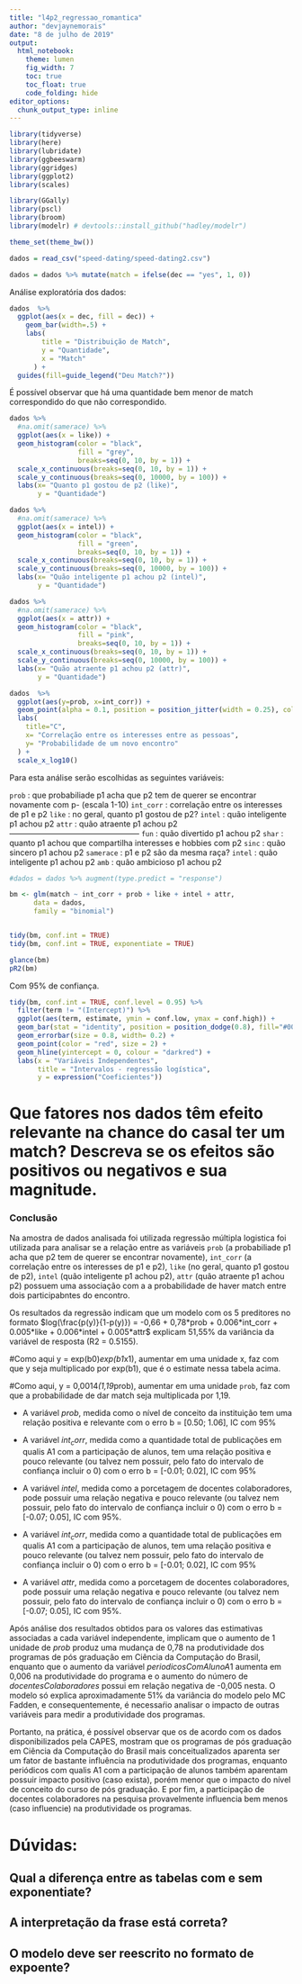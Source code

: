 ```yaml
---
title: "l4p2_regressao_romantica"
author: "devjaynemorais"
date: "8 de julho de 2019"
output: 
  html_notebook:
    theme: lumen
    fig_width: 7
    toc: true
    toc_float: true
    code_folding: hide
editor_options: 
  chunk_output_type: inline
---
```

```r
library(tidyverse)
library(here)
library(lubridate)
library(ggbeeswarm)
library(ggridges)
library(ggplot2)
library(scales)

library(GGally)
library(pscl)
library(broom)
library(modelr) # devtools::install_github("hadley/modelr")

theme_set(theme_bw())
```


```r
dados = read_csv("speed-dating/speed-dating2.csv")

dados = dados %>% mutate(match = ifelse(dec == "yes", 1, 0))
```

Análise exploratória dos dados:

```r
dados  %>%
  ggplot(aes(x = dec, fill = dec)) + 
    geom_bar(width=.5) +
    labs(
        title = "Distribuição de Match",
        y = "Quantidade",
        x = "Match" 
      ) + 
  guides(fill=guide_legend("Deu Match?"))


```
É possível observar que há uma quantidade bem menor de match correspondido do que não correspondido.

```r
dados %>%
  #na.omit(samerace) %>%
  ggplot(aes(x = like)) +
  geom_histogram(color = "black",
                 fill = "grey",
                 breaks=seq(0, 10, by = 1)) +
  scale_x_continuous(breaks=seq(0, 10, by = 1)) +
  scale_y_continuous(breaks=seq(0, 10000, by = 100)) +
  labs(x= "Quanto p1 gostou de p2 (like)",
       y = "Quantidade")
``` 

```r
dados %>%
  #na.omit(samerace) %>%
  ggplot(aes(x = intel)) +
  geom_histogram(color = "black",
                 fill = "green",
                 breaks=seq(0, 10, by = 1)) +
  scale_x_continuous(breaks=seq(0, 10, by = 1)) +
  scale_y_continuous(breaks=seq(0, 10000, by = 100)) +
  labs(x= "Quão inteligente p1 achou p2 (intel)",
       y = "Quantidade")
``` 
```r
dados %>%
  #na.omit(samerace) %>%
  ggplot(aes(x = attr)) +
  geom_histogram(color = "black",
                 fill = "pink",
                 breaks=seq(0, 10, by = 1)) +
  scale_x_continuous(breaks=seq(0, 10, by = 1)) +
  scale_y_continuous(breaks=seq(0, 10000, by = 100)) +
  labs(x= "Quão atraente p1 achou p2 (attr)",
       y = "Quantidade")
``` 

```r
dados  %>%
  ggplot(aes(y=prob, x=int_corr)) +
  geom_point(alpha = 0.1, position = position_jitter(width = 0.25), color="purple") +
  labs(
    title="C", 
    x= "Correlação entre os interesses entre as pessoas", 
    y= "Probabilidade de um novo encontro"
  ) +
  scale_x_log10() 

```  
  
Para esta análise serão escolhidas as seguintes variáveis:

`prob` : que probabiliade p1 acha que p2 tem de querer se encontrar novamente com p- (escala 1-10)
`int_corr` : correlação entre os interesses de p1 e p2
`like` : no geral, quanto p1 gostou de p2?
`intel` : quão inteligente p1 achou p2
`attr` : quão atraente p1 achou p2
--------------------------------------------------
`fun` : quão divertido p1 achou p2
`shar` : quanto p1 achou que compartilha interesses e hobbies com p2
`sinc` : quão sincero p1 achou p2
`samerace` : p1 e p2 são da mesma raça?
`intel` : quão inteligente p1 achou p2
`amb` : quão ambicioso p1 achou p2  

```r

#dados = dados %>% augment(type.predict = "response")

bm <- glm(match ~ int_corr + prob + like + intel + attr,
      data = dados,  
      family = "binomial")


tidy(bm, conf.int = TRUE)
tidy(bm, conf.int = TRUE, exponentiate = TRUE)

glance(bm)
pR2(bm)
``` 
Com 95% de confiança.

```r
tidy(bm, conf.int = TRUE, conf.level = 0.95) %>%
  filter(term != "(Intercept)") %>%
  ggplot(aes(term, estimate, ymin = conf.low, ymax = conf.high)) +
  geom_bar(stat = "identity", position = position_dodge(0.8), fill="#00b894", alpha=0.5, width=.7) + 
  geom_errorbar(size = 0.8, width= 0.2) +
  geom_point(color = "red", size = 2) +
  geom_hline(yintercept = 0, colour = "darkred") +
  labs(x = "Variáveis Independentes",
       title = "Intervalos - regressão logística",
       y = expression("Coeficientes"))
``` 

# Que fatores nos dados têm efeito relevante na chance do casal ter um match? Descreva se os efeitos são positivos ou negativos e sua magnitude. 


### Conclusão

Na amostra de dados analisada foi utilizada regressão múltipla logistica foi utilizada para analisar se a relação entre as variáveis `prob` (a probabiliade p1 acha que p2 tem de querer se encontrar novamente), `int_corr` (a correlação entre os interesses de p1 e p2), `like` (no geral, quanto p1 gostou de p2), `intel` (quão inteligente p1 achou p2), `attr` (quão atraente p1 achou p2) possuem uma associação com a a probabilidade de haver match entre dois participabntes do encontro. 

Os resultados da regressão indicam que um modelo com os 5 preditores no formato $log(\frac{p(y)}{1-p(y)}) = -0,66 + 0,78*prob + 0.006*int_corr + 0.005*like + 0.006*intel + 0.005*attr$ explicam 51,55% da variância da variável de resposta (R2 = 0.5155). 

#Como aqui y = exp(b0)*exp(b1*x1), aumentar em uma unidade x, faz com que y seja multiplicado por exp(b1), que é o estimate nessa tabela acima.

#Como aqui, y = 0,0014*(1,19*prob), aumentar em uma unidade `prob`, faz com que a probabilidade de dar match seja multiplicada por 1,19.

* A variável $prob$, medida como o nível de conceito da instituição tem uma relação positiva e relevante com o erro b = [0.50; 1.06], IC com 95%

* A variável $int_corr$, medida como a quantidade total de publicações em qualis A1 com a participação de alunos, tem uma relação positiva e pouco relevante (ou talvez nem possuir, pelo fato do intervalo de confiança incluir o 0) com o erro b = [-0.01; 0.02], IC com 95%

* A variável $intel$, medida como a porcetagem de docentes colaboradores, pode possuir uma  relação negativa e pouco relevante (ou talvez nem possuir, pelo fato do intervalo de confiança incluir o 0) com o erro b = [-0.07; 0.05], IC com 95%. 

* A variável $int_corr$, medida como a quantidade total de publicações em qualis A1 com a participação de alunos, tem uma relação positiva e pouco relevante (ou talvez nem possuir, pelo fato do intervalo de confiança incluir o 0) com o erro b = [-0.01; 0.02], IC com 95%

* A variável $attr$, medida como a porcetagem de docentes colaboradores, pode possuir uma  relação negativa e pouco relevante (ou talvez nem possuir, pelo fato do intervalo de confiança incluir o 0) com o erro b = [-0.07; 0.05], IC com 95%.

Após análise dos resultados obtidos para os valores das estimativas associadas a cada variável independente, implicam que o aumento de 1 unidade de $prob$ produz uma mudança de 0,78 na produtividade dos programas de pós graduação em Ciência da Computação do Brasil, enquanto que o aumento da variável $periodicosComAlunoA1$ aumenta em 0,006 na produtividade do programa e o aumento do número de $docentesColaboradores$ possui em relação negativa de -0,005 nesta. O modelo só explica aproximadamente 51% da variância do modelo pelo MC Fadden, e consequentemente, é necessaŕio analisar o impacto de outras variáveis para medir a produtividade dos programas.

Portanto, na prática, é possível observar que os de acordo com os dados disponibilizados pela CAPES, mostram que os programas de pós graduação em Ciência da Computação do Brasil mais conceitualizados aparenta ser um fator de bastante influência na produtividade dos programas, enquanto periódicos com qualis A1 com a participação de alunos também aparentam possuir impacto positivo (caso exista), porém menor que o impacto do nível de conceito do curso de pós graduação. E por fim, a participação de docentes colaboradores na pesquisa provavelmente influencia bem menos (caso influencie) na produtividade os programas.  

# Dúvidas:
## Qual a diferença entre as tabelas com e sem exponentiate?
## A interpretação da frase está correta?
## O modelo deve ser reescrito no formato de expoente?

